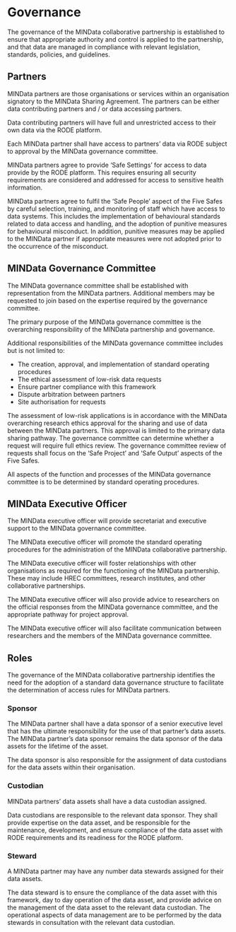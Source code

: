 # Governance

The governance of the MINData collaborative partnership is established to ensure that appropriate authority and control is applied to the partnership, and that data are managed in compliance with relevant legislation, standards, policies, and guidelines.

## Partners

MINData partners are those organisations or services within an organisation signatory to the MINData Sharing Agreement. The partners can be either data contributing partners and / or data accessing partners.

Data contributing partners will have full and unrestricted access to their own data via the RODE platform.

Each MINData partner shall have access to partners’ data via RODE subject to approval by the MINData governance committee.

MINData partners agree to provide ‘Safe Settings’ for access to data provide by the RODE platform. This requires ensuring all security requirements are considered and addressed for access to sensitive health information.

MINData partners agree to fulfil the ‘Safe People’ aspect of the Five Safes by careful selection, training, and monitoring of staff which have access to data systems. This includes the implementation of behavioural standards related to data access and handling, and the adoption of punitive measures for behavioural misconduct. In addition, punitive measures may be applied to the MINData partner if appropriate measures were not adopted prior to the occurrence of the misconduct.

## MINData Governance Committee

The MINData governance committee shall be established with representation from the MINData partners. Additional members may be requested to join based on the expertise required by the governance committee.

The primary purpose of the MINData governance committee is the overarching responsibility of the MINData partnership and governance.

Additional responsibilities of the MINData governance committee includes but is not limited to:

- The creation, approval, and implementation of standard operating procedures
- The ethical assessment of low-risk data requests
- Ensure partner compliance with this framework
- Dispute arbitration between partners
- Site authorisation for requests

The assessment of low-risk applications is in accordance with the MINData overarching research ethics approval for the sharing and use of data between the MINData partners. This approval is limited to the primary data sharing pathway. The governance committee can determine whether a request will require full ethics review. The governance committee review of requests shall focus on the ‘Safe Project’ and ‘Safe Output’ aspects of the Five Safes.

All aspects of the function and processes of the MINData governance committee is to be determined by standard operating procedures.

## MINData Executive Officer

The MINData executive officer will provide secretariat and executive support to the MINData governance committee.

The MINData executive officer will promote the standard operating procedures for the administration of the MINData collaborative partnership.

The MINData executive officer will foster relationships with other organisations as required for the functioning of the MINData partnership. These may include HREC committees, research institutes, and other collaborative partnerships.

The MINData executive officer will also provide advice to researchers on the official responses from the MINData governance committee, and the appropriate pathway for project approval.

The MINData executive officer will also facilitate communication between researchers and the members of the MINData governance committee.

## Roles

The governance of the MINData collaborative partnership identifies the need for the adoption of a standard data governance structure to facilitate the determination of access rules for MINData partners.

### Sponsor

The MINData partner shall have a data sponsor of a senior executive level that has the ultimate responsibility for the use of that partner’s data assets. The MINData partner’s data sponsor remains the data sponsor of the data assets for the lifetime of the asset.

The data sponsor is also responsible for the assignment of data custodians for the data assets within their organisation.

### Custodian

MINData partners’ data assets shall have a data custodian assigned.

Data custodians are responsible to the relevant data sponsor. They shall provide expertise on the data asset, and be responsible for the maintenance, development, and ensure compliance of the data asset with RODE requirements and its readiness for the RODE platform.

### Steward

A MINData partner may have any number data stewards assigned for their data assets.

The data steward is to ensure the compliance of the data asset with this framework, day to day operation of the data asset, and provide advice on the management of the data asset to the relevant data custodian. The operational aspects of data management are to be performed by the data stewards in consultation with the relevant data custodian.
